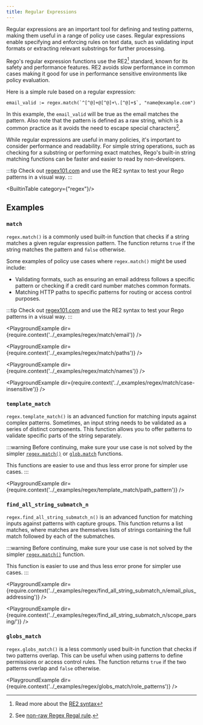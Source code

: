 ```yaml
---
title: Regular Expressions
---
```


Regular expressions are an important tool for defining and testing patterns,
making them useful in a range of policy use cases. Regular expressions enable
specifying and enforcing rules on text data, such as validating input formats
or extracting relevant substrings for further processing.

Rego's regular expression functions use the RE2[^1] standard, known for its
safety and performance features. RE2 avoids slow performance in common cases
making it good for use in performance sensitive environments like policy evaluation.

[^1]: Read more about the [RE2 syntax](https://github.com/google/re2/wiki/Syntax)

Here is a simple rule based on a regular expression:

```rego
email_valid := regex.match(`^[^@]+@[^@]+\.[^@]+$`, "name@example.com")
```

In this example, the `email_valid` will be true as the email matches the pattern.
Also note that the pattern is defined as a raw string, which is a common practice
as it avoids the need to escape special characters[^2].

[^2]: See [non-raw Regex Regal rule](/projects/regal/rules/idiomatic/non-raw-regex-pattern).

While regular expressions are useful in many policies, it's important to
consider performance and readability. For simple string operations, such as
checking for a substring or performing exact matches, Rego's built-in string
matching functions can be faster and easier to read by non-developers.

:::tip
Check out [regex101.com](https://regex101.com/r/ygG2RR/1) and use the RE2
syntax to test your Rego patterns in a visual way.
:::


<BuiltinTable category={"regex"}/>

## Examples

### `match`

`regex.match()` is a commonly used built-in function that checks if a string matches a
given regular expression pattern. The function returns `true` if the string matches the
pattern and `false` otherwise.

Some examples of policy use cases where `regex.match()` might be used include:

- Validating formats, such as ensuring an email address follows a specific pattern or
  checking if a credit card number matches common formats.
- Matching HTTP paths to specific patterns for routing or access control purposes.

:::tip
Check out [regex101.com](https://regex101.com/r/ygG2RR/1) and use the RE2
syntax to test your Rego patterns in a visual way.
:::

<PlaygroundExample dir={require.context('../_examples/regex/match/email')} />

<PlaygroundExample dir={require.context('../_examples/regex/match/paths')} />

<PlaygroundExample dir={require.context('../_examples/regex/match/names')} />

<PlaygroundExample dir={require.context('../_examples/regex/match/case-insensitive')} />


### `template_match`

`regex.template_match()` is an advanced function for matching inputs against
complex patterns. Sometimes, an input string needs to be validated as a series
of distinct components. This function allows you to offer patterns to validate
specific parts of the string separately.

:::warning
Before continuing, make sure your use case is not solved by the simpler
[`regex.match()`](#match)
or
[`glob.match`](/docs/policy-reference/#builtin-glob-globmatch)
functions.

This functions are easier to use and thus less error prone for simpler use cases.
:::

<PlaygroundExample dir={require.context('../_examples/regex/template_match/path_pattern')} />

### `find_all_string_submatch_n`

`regex.find_all_string_submatch_n()` is an advanced function for matching inputs
against patterns with capture groups. This function returns a list matches,
where matches are themselves lists of strings containing the full match followed
by each of the submatches.

:::warning
Before continuing, make sure your use case is not solved by the simpler
[`regex.match()`](#match) function.

This function is easier to use and thus less error prone for simpler use cases.
:::

<PlaygroundExample dir={require.context('../_examples/regex/find_all_string_submatch_n/email_plus_addressing')} />

<PlaygroundExample dir={require.context('../_examples/regex/find_all_string_submatch_n/scope_parsing/')} />

### `globs_match`

`regex.globs_match()` is a less commonly used built-in function that checks if two patterns
overlap. This can be useful when using patterns to define permissions or access control
rules. The function returns `true` if the two patterns overlap and `false` otherwise.

<PlaygroundExample dir={require.context('../_examples/regex/globs_match/role_patterns')} />
